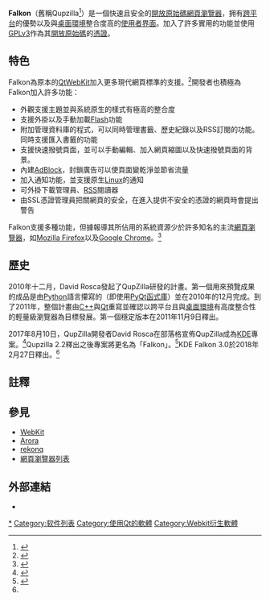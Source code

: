 {{NoteTA|G1=IT|G2=FL}}
{{Infobox web browser
| name = Falkon
| logo = File:Breezeicons-apps-48-falkon.svg
| logo size = 64px
| screenshot = File:Falkon 3.0.0.png
| screenshot alt = 中文介面的Falkon，顯示其官方網頁
| caption = 在[[KDE_Plasma_5|KDE Plasma 5]]底下的Falkon
| collapsible = 
| author = 
| developer = -{zh-cn:达维德·罗斯察;zh-tw:大衛·羅什卡;}-
| released = {{Start date|2010|12}}
| latest release version = 3.2.0<ref>{{cite web|title=Falkon 3.2.0 released|url=https://www.falkon.org/2022/01/31/320-released/|accessdate=2022-01-31|archive-date=2022-02-02|archive-url=https://web.archive.org/web/20220202122334/https://www.falkon.org/2022/01/31/320-released/}}</ref>
| latest release date = {{Release date and age|2022|01|31}}
| latest preview version = 
| latest preview date = 
| programming language = [[C++|C++]]、[[Qt|Qt]]
| operating system = [[Microsoft_Windows|Microsoft Windows]]、[[Mac_OS_X|Mac OS X]]、[[Linux|Linux]]
| engine = [[Blink|Qt WebEngine]]、[[WebKit|QtWebKit]]
| platform = 
| size = 
| language = 多種，包含中文（簡、繁）
| status = 活躍
| genre = [[網頁瀏覽器|網頁瀏覽器]]
| license = [[GPLv3|GPLv3]]
| website = {{URL|https://www.falkon.org/}}}}
'''Falkon'''（舊稱Qupzilla<ref name="falkon 3.0 release">{{cite web|url=https://www.phoronix.com/scan.php?page=news_item&px=Falkon-3.0-Released|title=Falkon 3.0 Released As The Successor To The QupZilla Browser|date=27 February 2018|work=[[Phoronix|Phoronix]]|accessdate=28 February 2018|archive-date=2018-06-25|archive-url=https://web.archive.org/web/20180625171559/https://www.phoronix.com/scan.php?page=news_item&px=Falkon-3.0-Released|dead-url=no}}</ref>）是一個快速且安全的[[開放原始碼|開放原始碼]][[網頁瀏覽器|網頁瀏覽器]]，拥有[[跨平台|跨平台]]的優勢以及與[[桌面環境|桌面環境]]整合度高的[[使用者界面|使用者界面]]。加入了許多實用的功能並使用[[GPLv3|GPLv3]]作為其[[開放原始碼|開放原始碼]]的[[憑證|憑證]]。

== 特色 ==
Falkon為原本的[[WebKit|QtWebKit]]加入更多現代網頁標準的支援。<ref>{{cite web |url=http://www.root.cz/clanky/softwarova-sklizen-28-12-2011/ |script-title=cs:Softwarová sklizeň（28. 12. 2011） |language=cs |trans_title=Software picks（12/28/2011） |first=Petr |last=Němec |work=[[cz:Root.cz|Root.cz]] |date=2011-12-28 |accessdate=2012-02-25 |archive-date=2012-02-25 |archive-url=https://web.archive.org/web/20120225003720/http://www.root.cz/clanky/softwarova-sklizen-28-12-2011/ |dead-url=no }}</ref>開發者也積極為Falkon加入許多功能：

*外觀支援主題並與系統原生的樣式有極高的整合度
*支援外掛以及手動加載[[Adobe_Flash_Player|Flash]]功能
*附加管理資料庫的程式，可以同時管理書籤、歷史紀錄以及RSS訂閱的功能。同時支援匯入書籤的功能
*支援快速撥號頁面，並可以手動編輯、加入網頁縮圖以及快速撥號頁面的背景。
*內建[[AdBlock|AdBlock]]，封鎖廣告可以使頁面變乾淨並節省流量
*加入通知功能，並支援原生[[Linux|Linux]]的{{tsl|en|On-screen display|On-screen display|OSD}}通知
*可外掛下載管理員、[[RSS|RSS]]閱讀器
*由SSL憑證管理員把關網頁的安全，在進入提供不安全的憑證的網頁時會提出警告

Falkon支援多種功能，但據報導其所佔用的系統資源少於許多知名的主流[[網頁瀏覽器|網頁瀏覽器]]，如[[Mozilla_Firefox|Mozilla Firefox]]以及[[Google_Chrome|Google Chrome]]。<ref>{{cite web |url=http://www.omgubuntu.co.uk/2011/12/qupzilla-might-just-be-the-best-browser-youve-never-heard-of/ |title=Qupzilla – the Best Browser You’ve Never Heard of? |first=Joey |last=Sneddon |work=[[OMG!_Ubuntu!|OMG! Ubuntu!]] |date=2011-12-22 |accessdate=2012-02-25 |archive-date=2012-03-09 |archive-url=https://web.archive.org/web/20120309120216/http://www.omgubuntu.co.uk/2011/12/qupzilla-might-just-be-the-best-browser-youve-never-heard-of/ |dead-url=no }}</ref>

== 歷史 ==
2010年十二月，David Rosca發起了QupZilla研發的計畫。第一個用來預覽成果的成品是由[[Python|Python]]語言攥寫的（即使用[[PyQt|PyQt]][[函式庫|函式庫]]）並在2010年的12月完成。到了2011年，整個計畫由[[C++|C++]]與[[Qt|Qt]]重寫並確認以跨平台且與[[桌面環境|桌面環境]]有高度整合性的輕量級瀏覽器為目標發展。第一個穩定版本在2011年11月9日釋出。

2017年8月10日，QupZilla開發者David Rosca在部落格宣佈QupZilla成為[[KDE|KDE]]專案。<ref>{{Cite web|url=http://blog.qupzilla.com/2017/08/qupzilla-is-moving-under-kde-and.html|title=QupZilla is moving under KDE and looking for new name|website=blog.qupzilla.com|access-date=11 August 2017|archive-date=2018-05-11|archive-url=https://web.archive.org/web/20180511013027/http://blog.qupzilla.com/2017/08/qupzilla-is-moving-under-kde-and.html|dead-url=no}}</ref>Qupzilla 2.2釋出之後專案將更名為「Falkon」。<ref>{{cite web|url=https://www.phoronix.com/scan.php?page=news_item&px=QupZilla-Becomes-Falkon|title=QupZilla Web Browser Becomes KDE Falkon|date=25 August 2017|work=[[Phoronix|Phoronix]]|accessdate=26 August 2017|archive-date=2017-08-31|archive-url=https://web.archive.org/web/20170831162416/http://phoronix.com/scan.php?page=news_item&px=QupZilla-Becomes-Falkon|dead-url=no}}</ref>KDE Falkon 3.0於2018年2月27日釋出。<ref name="falkon 3.0 release"/>
{{clear|left}}

== 註釋 ==
{{reflist}}

== 參見 ==
*[[WebKit|WebKit]]
*[[Arora|Arora]]
*[[rekonq|rekonq]]
*[[網頁瀏覽器列表|網頁瀏覽器列表]]

== 外部連結 ==
* {{Official website}}

{{Web browser}}

[[Category:網頁瀏覽器|*]]
[[Category:软件列表|Category:软件列表]]
[[Category:使用Qt的軟體|Category:使用Qt的軟體]]
[[Category:Webkit衍生軟體|Category:Webkit衍生軟體]]